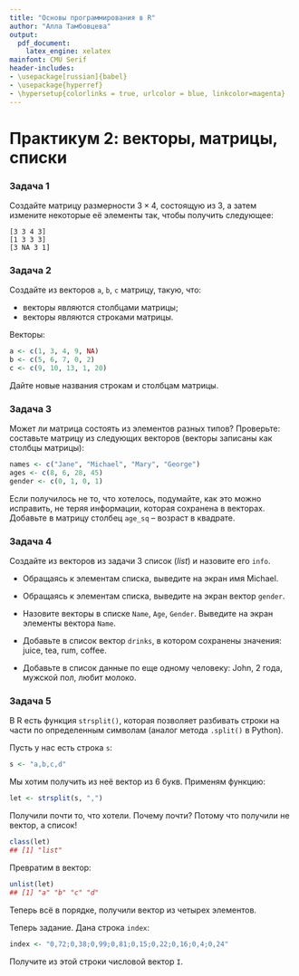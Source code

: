 ```yaml
---
title: "Основы программирования в R"
author: "Алла Тамбовцева"
output:
  pdf_document:
    latex_engine: xelatex
mainfont: CMU Serif
header-includes:
- \usepackage[russian]{babel}
- \usepackage{hyperref}
- \hypersetup{colorlinks = true, urlcolor = blue, linkcolor=magenta}
---
```

# Практикум 2: векторы, матрицы, списки

### Задача 1

Создайте матрицу размерности $3 \times 4$, состоящую из 3, а затем измените некоторые её элементы так, чтобы получить следующее:

```
[3 3 4 3]
[1 3 3 3]
[3 NA 3 1]
```
### Задача 2

Создайте из векторов `a`, `b`, `c` матрицу, такую, что:

* векторы являются столбцами матрицы;
* векторы являются строками матрицы.

Векторы: 

```r
a <- c(1, 3, 4, 9, NA)
b <- c(5, 6, 7, 0, 2)
c <- c(9, 10, 13, 1, 20)
```

Дайте новые названия строкам и столбцам матрицы.

### Задача 3

Может ли матрица состоять из элементов разных типов? 
Проверьте: составьте матрицу из следующих векторов (векторы записаны как столбцы матрицы):

```r
names <- c("Jane", "Michael", "Mary", "George")
ages <- c(8, 6, 28, 45)
gender <- c(0, 1, 0, 1)
```

Если получилось не то, что хотелось, подумайте, как это можно исправить, не теряя информации, которая сохранена в векторах. Добавьте в матрицу столбец `age_sq` -- возраст в квадрате. 

### Задача 4

Создайте из векторов из задачи 3 список (*list*) и назовите его `info`.

* Обращаясь к элементам списка, выведите на экран имя Michael.

* Обращаясь к элементам списка, выведите на экран вектор `gender`.

* Назовите векторы в списке `Name`, `Age`, `Gender`. Выведите на экран элементы вектора `Name`.

* Добавьте в список вектор `drinks`, в котором сохранены значения: juice, tea, rum, coffee.

* Добавьте в список данные по еще одному человеку: John, 2 года, мужской пол, любит молоко.

### Задача 5

В R есть функция `strsplit()`, которая позволяет разбивать строки на части по определенным символам (аналог метода `.split()` в Python).

Пусть у нас есть строка `s`:

```r
s <- "a,b,c,d"
```
Мы хотим получить из неё вектор из 6 букв. Применям функцию:

```r
let <- strsplit(s, ",")
```

Получили почти то, что хотели. Почему почти? Потому что получили не вектор, а список!

```r
class(let)
## [1] "list"
```

Превратим в вектор:

```r
unlist(let)
## [1] "a" "b" "c" "d"
```

Теперь всё в порядке, получили вектор из четырех элементов.

Теперь задание. Дана строка `index`:

```r
index <- "0,72;0,38;0,99;0,81;0,15;0,22;0,16;0,4;0,24"
```
Получите из этой строки числовой вектор `I`.